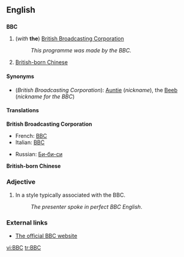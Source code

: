 ==English==
{{wikipedia}}

==={{initialism}}===
'''BBC'''

#(''with'' '''the''') [[British Broadcasting Corporation]]
#:''This programme was made by the BBC.''
#[[British-born Chinese]]

====Synonyms====
*(''British Broadcasting Corporation''): [[Auntie]] (''nickname''), the [[Beeb]] (''nickname for the BBC'')

====Translations====
'''British Broadcasting Corporation'''
{{top}}
*French: [[BBC#French|BBC]] {{f}}
*Italian: [[BBC#Italian|BBC]] {{f}}
{{mid}}
*Russian: [[Би-би-си]]
{{bottom}}

'''British-born Chinese'''
{{top}}
{{mid}}
{{bottom}}

===Adjective===
# In a style typically associated with the BBC.
#:''The presenter spoke in perfect BBC English''.

===External links===
*[http://www.bbc.co.uk The official BBC website]

[[vi:BBC]]
[[tr:BBC]]